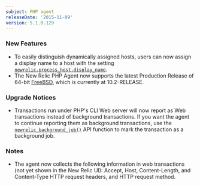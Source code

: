 ```yaml
---
subject: PHP agent
releaseDate: '2015-11-09'
version: 5.1.0.129
---
```


### New Features

* To easily distinguish dynamically assigned hosts, users can now assign a display name to a host with the setting [`newrelic.process_host.display_name`](https://docs.newrelic.com/docs/agents/php-agent/configuration/php-agent-configuration#inivar-process_host-display_name).
* The New Relic PHP Agent now supports the latest Production Release of 64-bit [FreeBSD](https://www.freebsd.org/releases/), which is currently at 10.2-RELEASE.

### Upgrade Notices

* Transactions run under PHP's CLI Web server will now report as Web transactions instead of background transactions. If you want the agent to continue reporting them as background transactions, use the [`newrelic_background_job()`](https://docs.newrelic.com/docs/agents/php-agent/configuration/php-agent-api#api-bg) API function to mark the transaction as a background job.

### Notes

* The agent now collects the following information in web transactions (not yet shown in the New Relic UI): Accept, Host, Content-Length, and Content-Type HTTP request headers, and HTTP request method.
